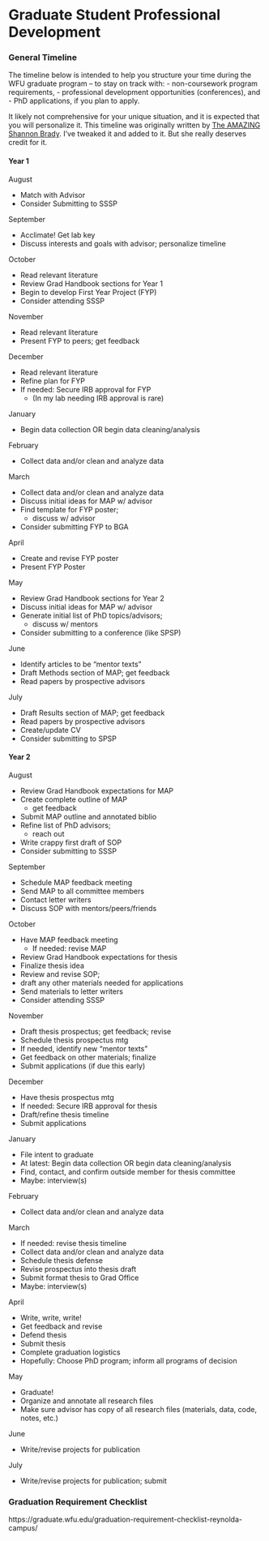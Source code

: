 # Graduate Student Professional Development

### General Timeline

The timeline below is intended to help you structure your time during the WFU graduate program -- to stay on track with: 
- non-coursework program requirements, 
- professional development opportunities (conferences), and 
- PhD applications, if you plan to apply. 

It likely not comprehensive for your unique situation, and it is expected that you will personalize it. This timeline was originally written by [The AMAZING Shannon Brady](https://psychology.wfu.edu/about-the-department/faculty-and-staff/shannon-brady/). I've tweaked it and added to it. But she really deserves credit for it.

#### Year 1

August

- Match with Advisor
- Consider Submitting to SSSP


September

- Acclimate! Get lab key
- Discuss interests and goals with advisor; personalize timeline


October

- Read relevant literature
- Review Grad Handbook sections for Year 1 
- Begin to develop First Year Project (FYP)
- Consider attending SSSP 


November

- Read relevant literature
- Present FYP to peers; get feedback


December

- Read relevant literature
- Refine plan for FYP
- If needed: Secure IRB approval for FYP 
    - (In my lab needing IRB approval is rare)


January

- Begin data collection OR begin data cleaning/analysis


February

- Collect data and/or clean and analyze data


March

- Collect data and/or clean and analyze data
- Discuss initial ideas for MAP w/ advisor
- Find template for FYP poster; 
    -  discuss w/ advisor
- Consider submitting FYP to BGA

April

- Create and revise FYP poster
- Present FYP Poster


May

- Review Grad Handbook sections for Year 2 
- Discuss initial ideas for MAP w/ advisor
- Generate initial list of PhD topics/advisors; 
    - discuss w/ mentors 
- Consider submitting to a conference (like SPSP)



June

- Identify articles to be "mentor texts"
- Draft Methods section of MAP; get feedback
- Read papers by prospective advisors

July

- Draft Results section of MAP; get feedback
- Read papers by prospective advisors
- Create/update CV
- Consider submitting to SPSP


#### Year 2

August

- Review Grad Handbook expectations for MAP
- Create complete outline of MAP
    - get feedback
- Submit MAP outline and annotated biblio
- Refine list of PhD advisors; 
    - reach out
- Write crappy first draft of SOP
- Consider submitting to SSSP


September

- Schedule MAP feedback meeting
- Send MAP to all committee members
- Contact letter writers
- Discuss SOP with mentors/peers/friends

October

- Have MAP feedback meeting
    - If needed: revise MAP
- Review Grad Handbook expectations for thesis
- Finalize thesis idea
- Review and revise SOP;
- draft any other materials needed for applications
- Send materials to letter writers
- Consider attending SSSP


November

- Draft thesis prospectus; get feedback; revise
- Schedule thesis prospectus mtg 
- If needed, identify new “mentor texts” 
- Get feedback on other materials; finalize
- Submit applications (if due this early)



December

- Have thesis prospectus mtg 
- If needed: Secure IRB approval for thesis
- Draft/refine thesis timeline
- Submit applications



January

- File intent to graduate
- At latest: Begin data collection OR begin data cleaning/analysis
- Find, contact, and confirm outside member for thesis committee
- Maybe: interview(s)



February

- Collect data and/or clean and analyze data 


March

- If needed: revise thesis timeline
- Collect data and/or clean and analyze data 
- Schedule thesis defense
- Revise prospectus into thesis draft
- Submit format thesis to Grad Office
- Maybe: interview(s)



April

- Write, write, write!
- Get feedback and revise
- Defend thesis 
- Submit thesis 
- Complete graduation logistics
- Hopefully: Choose PhD program; inform all programs of decision 


May

- Graduate!
- Organize and annotate all research files
- Make sure advisor has copy of all research files (materials, data, code, notes, etc.) 



June

- Write/revise projects for publication

July

- Write/revise projects for publication; submit


### Graduation Requirement Checklist

https://graduate.wfu.edu/graduation-requirement-checklist-reynolda-campus/
